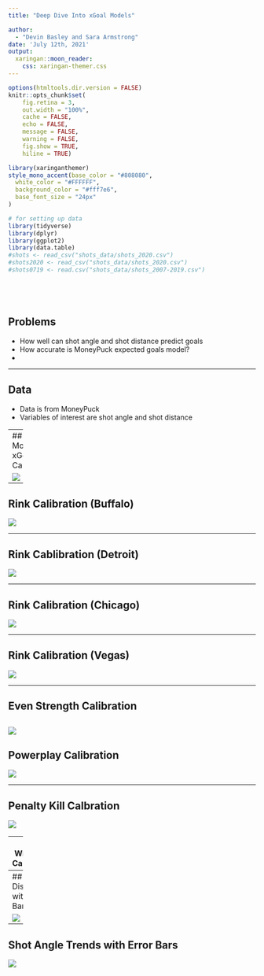 ```yaml
---
title: "Deep Dive Into xGoal Models"

author: 
  - "Devin Basley and Sara Armstrong" 
date: 'July 12th, 2021'
output: 
  xaringan::moon_reader:
    css: xaringan-themer.css
---
```


```r
options(htmltools.dir.version = FALSE)
knitr::opts_chunk$set(
    fig.retina = 3,
    out.width = "100%",
    cache = FALSE,
    echo = FALSE,
    message = FALSE,
    warning = FALSE,
    fig.show = TRUE,
    hiline = TRUE)
```

```r
library(xaringanthemer)
style_mono_accent(base_color = "#808080",
  white_color = "#FFFFFF",
  background_color = "#fff7e6",
  base_font_size = "24px"
)
```






```r
# for setting up data
library(tidyverse)
library(dplyr)
library(ggplot2)
library(data.table)
#shots <- read_csv("shots_data/shots_2020.csv")
#shots2020 <- read_csv("shots_data/shots_2020.csv")
#shots0719 <- read.csv("shots_data/shots_2007-2019.csv")






```


## Problems

  - How well can shot angle and shot distance predict goals
  - How accurate is MoneyPuck expected goals model?
  - 






---

## Data

  - Data is from MoneyPuck
  - Variables of interest are shot angle and shot distance



---
## Moneypuck xGoals Calibration

![](MoneyPuck xGoals Calibrate.png)




---

## Rink Calibration (Buffalo)

![](BUF calibration.png)

---

## Rink Cablibration (Detroit)

![](Det Calibration.png)



---

## Rink Calibration (Chicago)

![](CHI_Calibrate.png)

---

## Rink Calibration (Vegas)

![](VGK_Calibrate.png)



---

## Even Strength Calibration

![](Even Strength Calibrate.png)
---

## Powerplay Calibration


![](PowerPlay Calibrate.png)

---

## Penalty Kill Calbration

![](Penaltykill Calibrate.png)

---
## Wristshot Calibration

![](Wristshot Calibrate.png)
---
## Shot Distance with Error Bars

![](shot distance trends.png)
---
## Shot Angle Trends with Error Bars

![](shot angle trends.png)

















